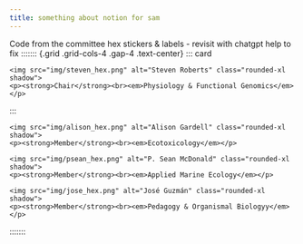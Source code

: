 ```yaml
---
title: something about notion for sam
---
```


Code from the committee hex stickers & labels - revisit with chatgpt help to fix
::::::: {.grid .grid-cols-4 .gap-4 .text-center}
::: card
```         
<img src="img/steven_hex.png" alt="Steven Roberts" class="rounded-xl shadow">
<p><strong>Chair</strong><br><em>Physiology & Functional Genomics</em></p>
```
:::

::: card
```         
<img src="img/alison_hex.png" alt="Alison Gardell" class="rounded-xl shadow">
<p><strong>Member</strong><br><em>Ecotoxicology</em></p>
```
:::

::: card
```         
<img src="img/psean_hex.png" alt="P. Sean McDonald" class="rounded-xl shadow">
<p><strong>Member</strong><br><em>Applied Marine Ecology</em></p>
```
:::

::: card
```         
<img src="img/jose_hex.png" alt="José Guzmán" class="rounded-xl shadow">
<p><strong>Member</strong><br><em>Pedagogy & Organismal Biologyy</em></p>
```
:::
:::::::